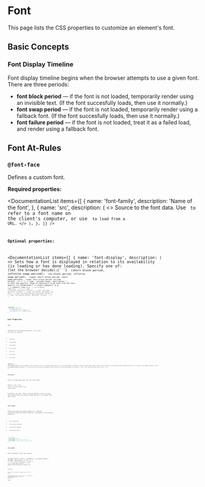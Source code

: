 
<MetadataConfigurer title="Font Styling" dateCreated="2021-03-21" />

# Font

This page lists the CSS properties to customize an element's font.

## Basic Concepts

### Font Display Timeline

Font display timeline begins when the browser attempts to use a given font. There are three periods:

- **font block period** &mdash; if the font is not loaded, temporarily render using an invisible text.
  (If the font succesfully loads, then use it normally.)
- **font swap period** &mdash; if the font is not loaded, temporarily render using a fallback font.
  (If the font succesfully loads, then use it normally.)
- **font failure period** &mdash; if the font is not loaded, treat it as a failed load,
  and render using a fallback font.

## Font At-Rules

### `@font-face`

Defines a custom font.

**Required properties:**

<DocumentationList
  items={[
    {
      name: 'font-family',
      description: 'Name of the font',
    },
    {
      name: 'src',
      description: (
        <>
          Source to the font data. Use <Code str="local(...)" /> to refer to a font name on the
          client's computer, or use <Code str="url(...)" /> to load from a URL.
        </>
      ),
    },
  ]}
/>

**Optional properties:**

<DocumentationList
  items={[
    {
      name: 'font-display',
      description: (
        <>
          Sets how a font is displayed in relation to its availability (is loading or has done
          loading). Specify one of: <Code str="auto" /> (let the browser decide);{' '}
          <Code str="block" /> (short block period, infinite swap period); <Code str="swap" /> (no
          block period, infinite swap period); <Code str="fallback" /> (super short block period,
          short swap period); <Code str="optional" /> (super short block period, no swap period).
        </>
      ),
    },
    {
      name: 'unicode-range',
      description: (
        <>
          Sets the specific range of characters to be used from the font. Specify (in hexadecimal):
          a single codepoint (e.g. <Code str="U+26" />
          ), a codepoint range (e.g. <Code str="U+0025-00FF" />
          ), or a wildcard range (e.g. <Code str="U+4??" />
          ).
        </>
      ),
    },
    {
      name: 'font-variant',
      description: 'See below.',
    },
    {
      name: 'font-weight',
      description: 'See below.',
    },
    {
      name: 'font-stretch',
      description: 'See below.',
    },
    {
      name: 'font-feature-settings',
      description: 'See below.',
    },
    {
      name: 'font-variation-settings',
      description: 'See below.',
    },
  ]}
/>

<!-- prettier-ignore -->
```css
@font-face {
  font-family: examplefont;
  src: local(Example Font),
    url('examplefont.woff') format('woff'),
    url('examplefont.otf') format('opentype');
}
```

## Font Properties

### `font`

Shorthand for the following properties. `font-size` and `font-family` are required.

- `font-style`
- `font-variant`
- `font-weight`
- `font-stretch`
- `font-size`
- `line-height`
- `font-family`

<WebEditor
  html={smartTrim(`
    <p id="font-example">
      Lorem ipsum dolor sit amet, consectetur adipiscing elit, sed do eiusmod tempor incididunt ut labore et dolore magna aliqua.
      Ut enim ad minim veniam, quis nostrud exercitation ullamco laboris nisi ut aliquip ex ea commodo consequat.
    </p>
  `)}
  css={smartTrim(`
    #font-example {
      /* <font-style> <font-variant> <font-weight> <font-stretch> <font-size>/<line-height> <font-family> */
      font: italic small-caps bold 16px/2 "Arial";
    }
  `)}
/>

### `font-style`

Selects a normal/italicized font from a font family.

Specify: `normal`, `italic`, `oblique`, or `oblique <angle>` (e.g. `oblique 14deg`).

According to the spec, “Italic forms are generally cursive in nature while oblique faces are
typically sloped versions of the regular face” (CSS-Tricks).

<Image
  path="/res/web/css/font-style-palatino.png"
  caption="Normal vs italic vs oblique version of Palatino Linotype font."
  sourceString="Microsoft Docs"
/>

### `font-variant`

Controls the usage of alternate glyphs (e.g. ligatures, traditional/simplified Chinese characters).
Shorthand for the following properties:

- `font-variant-caps`
- `font-variant-east-asian`
- `font-variant-ligatures`
- `font-variant-numeric`

```css
p {
  /* Examples */
  font-variant: normal;
  font-variant: small-caps slashed-zero;
  font-variant: common-ligatures tabular-nums;
}
```

### `font-weight`

Sets the boldness of the font. Specify:

<DocumentationList
  items={[
    {
      nameSpecial: 'any number between 1 and 1000',
      description: (
        <>
          E.g. <Code str="500" />
        </>
      ),
    },
    {
      name: 'normal',
      description: (
        <>
          Alias of <Code str="400" />
        </>
      ),
    },
    {
      name: 'bold',
      description: (
        <>
          Alias <Code str="700" />
        </>
      ),
    },
    {
      name: 'lighter',
      description: <>One level lighter than the parent</>,
    },
    {
      name: 'bolder',
      description: <>One level bolder than the parent</>,
    },
  ]}
/>

### `font-stretch`

Selects a normal, condensed, or expanded version of a font. Specify:

<DocumentationList
  items={[
    {
      name: 'normal',
    },
    {
      nameSpecial: 'a percentage',
      description: (
        <>
          between <Code str="50%" /> and <Code str="200%" />
        </>
      ),
    },
    {
      nameSpecial: 'a "condensed" family',
      description: (
        <>
          <Code str="semi-condensed" />, <Code str="condensed" />, <Code str="extra-condensed" />,
          or <Code str="ultra-condensed" />
        </>
      ),
    },
    {
      nameSpecial: 'an "expanded" family',
      description: (
        <>
          <Code str="semi-expanded" />, <Code str="expanded" />, <Code str="extra-expanded" />, or{' '}
          <Code str="ultra-expanded" />
        </>
      ),
    },
  ]}
/>

### `font-size`

Sets the size of the font. Specify:

<DocumentationList
  items={[
    {
      nameSpecial: 'a length',
      description: (
        <>
          E.g. <Code str="16pt" /> or <Code str="16px" />
        </>
      ),
    },
    {
      nameSpecial: 'a percentage',
      description: (
        <>
          E.g. <Code str="75%" /> (relative to its parent)
        </>
      ),
    },
    {
      nameSpecial: 'an absolute-size keyword',
      description: (
        <>
          <Code str="xx-small" />, <Code str="x-small" />, <Code str="small" />,{' '}
          <Code str="medium" />, <Code str="large" />, <Code str="x-large" />,{' '}
          <Code str="xx-large" />, or <Code str="xxx-large" /> (based on the user's default font
          size; the final value is calculated by the browser)
        </>
      ),
    },
    {
      nameSpecial: 'an relative-size keyword',
      description: (
        <>
          <Code str="larger" />, <Code str="smaller" /> (relative to its parent)
        </>
      ),
    },
  ]}
/>

### `line-height`

Sets the height of the line box (distance between the lines of the text). Specify:

<DocumentationList
  items={[
    {
      name: 'normal',
      description: <>depends on the browser</>,
    },
    {
      nameSpecial: 'a number',
      description: (
        <>
          (e.g. <Code str="1.5" />) multiple of the element's font size
        </>
      ),
    },
    {
      nameSpecial: 'a percentage',
      description: (
        <>
          (e.g. <Code str="150%" />) relative to the element's font size
        </>
      ),
    },
    {
      nameSpecial: 'a length',
      description: (
        <>
          (e.g. <Code str="20px" />)
        </>
      ),
    },
  ]}
/>

### `font-family`

Sets a prioritized list of font family names (and/or generic family names) to use.

A font family name would be something like `Arial` or `Times New Roman`, whereas a generic family name is one of:
`serif`, `sans-serif`, `cursive`, `fantasy`, or `monospace`.

## Font Settings Properties

### `font-feature-settings`

Controls advanced typographic features in OpenType fonts.

```css
p {
  font-feature-settings: 'smcp';
  font-feature-settings: 'smcp' on;
  font-feature-settings: 'swsh' 2;
  font-feature-settings: 'smcp', 'swsh' 2;
}
```

### `font-variation-settings`

Sets low-level properties of a variable font.

```css
p {
  font-variation-settings: 'wght' 850;
  font-variation-settings: 'wght' 850, 'slant' 0;
}
```

## Font Variant Properties

### `font-variant-caps`

Controls the use of alternate glyphs for capital letters.

Common values are `normal` and `small-caps`.

<WebEditor
  hideHTML
  hideCSS
  html={smartTrim(`
    <table id="font-variant-caps-example">
      <thead>
        <th>font-variant-caps</th>
        <th>Preview</th>
      </thead>
      <tbody>
        <tr>
          <th>normal</th>
          <td style="font-variant-caps: normal">Lorem ipsum</td>
        </tr>
        <tr>
          <th>small-caps</th>
          <td style="font-variant-caps: small-caps">Lorem ipsum</td>
        </tr>
        <tr>
          <th>all-small-caps</th>
          <td style="font-variant-caps: all-small-caps">Lorem ipsum</td>
        </tr>
        <tr>
          <th>petite-caps</th>
          <td style="font-variant-caps: petite-caps">Lorem ipsum</td>
        </tr>
        <tr>
          <th>all-petite-caps</th>
          <td style="font-variant-caps: all-petite-caps">Lorem ipsum</td>
        </tr>
        <tr>
          <th>unicase</th>
          <td style="font-variant-caps: unicase">Lorem ipsum</td>
        </tr>
        <tr>
          <th>titling-caps</th>
          <td style="font-variant-caps: titling-caps">Lorem ipsum</td>
        </tr>
      </tbody>
    </table>
  `)}
  css={smartTrim(`
  `)}
/>

### `font-variant-east-asian`

Controls the use of alternate glyphs for East Asian scripts (e.g. half-width or full-width, traditional or simplified). Specify:

<DocumentationList
  items={[
    {
      name: 'normal',
      description: <>Don't use alternate glyphs</>,
    },
    {
      name: 'ruby',
      description: (
        <>
          Use of special glyphs for rendering ruby characters (usually slightly bolder for increased
          contrast because ruby characters are usually rendered small)
        </>
      ),
    },
    {
      nameSpecial: 'a variant value',
      description: (
        <>
          <Code str="jis78" />, <Code str="jis83" />, <Code str="jis90" />, <Code str="jis04" />,{' '}
          <Code str="simplified" />, or <Code str="traditional" />. The resulting kanji might
          slightly be altered: e.g. <span style={{ fontVariantEastAsian: 'normal' }}>麹町</span>{' '}
          (normal) vs <span style={{ fontVariantEastAsian: 'jis78' }}>麹町</span> (jis78);{' '}
          <span style={{ fontVariantEastAsian: 'normal' }}>大学</span> (normal) vs{' '}
          <span style={{ fontVariantEastAsian: 'traditional' }}>大学</span> (traditional).
        </>
      ),
    },
    {
      nameSpecial: 'a width value',
      description: (
        <>
          <Code str="proportional-width" /> ("half-width") or <Code str="full-width" />
        </>
      ),
    },
  ]}
/>

### `font-variant-ligatures`

Controls which ligatures are used. Common values are `normal` and `none` (ligature availability depends on the font).
[See here for other font-variant-ligatures values](https://developer.mozilla.org/en-US/docs/Web/CSS/font-variant-ligatures#values).

<WebEditor
  hideHTML
  hideCSS
  html={smartTrim(`
    <table id="font-variant-ligatures-example">
      <thead>
        <th>font-variant-ligatures</th>
        <th>Preview (note the "ffi" and "ffl")</th>
      </thead>
      <tbody>
        <tr>
          <th>normal</th>
          <td style="font-variant-ligatures: normal">Difficult waffles</td>
        </tr>
        <tr>
          <th>none</th>
          <td style="font-variant-ligatures: none">Difficult waffles</td>
        </tr>
      </tbody>
    </table>
  `)}
  css={smartTrim(`
    #font-variant-ligatures-example td {
      font-family: serif;
      font-size: 150%;
    }
  `)}
/>

### `font-variant-numeric`

Controls the usage of alternate glyphs for numbers, fractions, and ordinal markers.
(Alternate glyphs availability depends on the font.)

<WebEditor
  hideHTML
  hideCSS
  html={smartTrim(`
    <table id="font-variant-numeric-example">
      <thead>
        <th>font-variant-numeric</th>
        <th colspan="3">Preview</th>
      </thead>
      <tbody>
        <tr style="font-variant-numeric: normal">
          <th>normal</th>
          <td>0.31415926</td>
          <td>1st 2nd 3rd</td>
          <td>1/2 3/4</td>
        </tr>
        <tr style="font-variant-numeric: ordinal">
          <th>ordinal</th>
          <td>0.31415926</td>
          <td>1st 2nd 3rd</td>
          <td>1/2 3/4</td>
        </tr>
        <tr style="font-variant-numeric: slashed-zero">
          <th>slashed-zero</th>
          <td>0.31415926</td>
          <td>1st 2nd 3rd</td>
          <td>1/2 3/4</td>
        </tr>
        <tr style="font-style: italic">
          <td colspan="4">numeric-figure-values</td>
        </tr>
        <tr style="font-variant-numeric: lining-nums">
          <th>lining-nums</th>
          <td>0.31415926</td>
          <td>1st 2nd 3rd</td>
          <td>1/2 3/4</td>
        </tr>
        <tr style="font-variant-numeric: oldstyle-nums">
          <th>oldstyle-nums</th>
          <td>0.31415926</td>
          <td>1st 2nd 3rd</td>
          <td>1/2 3/4</td>
        </tr>
        <tr style="font-style: italic">
          <td colspan="4">numeric-spacing-values</td>
        </tr>
        <tr style="font-variant-numeric: proportional-nums">
          <th>proportional-nums</th>
          <td>0.31415926</td>
          <td>1st 2nd 3rd</td>
          <td>1/2 3/4</td>
        </tr>
        <tr style="font-variant-numeric: tabular-nums">
          <th>tabular-nums</th>
          <td>0.31415926</td>
          <td>1st 2nd 3rd</td>
          <td>1/2 3/4</td>
        </tr>
        <tr style="font-style: italic">
          <td colspan="4">numeric-fraction-values</td>
        </tr>
        <tr style="font-variant-numeric: diagonal-fractions">
          <th>diagonal-fractions</th>
          <td>0.31415926</td>
          <td>1st 2nd 3rd</td>
          <td>1/2 3/4</td>
        </tr>
        <tr style="font-variant-numeric: stacked-fractions">
          <th>stacked-fractions</th>
          <td>0.31415926</td>
          <td>1st 2nd 3rd</td>
          <td>1/2 3/4</td>
        </tr>
      </tbody>
    </table>
    <small>
      *) This example uses the Source Sans Pro OpenType font, developed by Adobe and used here under the terms of the SIL Open Font License, Version 1.1:
      <a href="http://scripts.sil.org/cms/scripts/page.php?item_id=OFL_web">http://scripts.sil.org/cms/scripts/page.php?item_id=OFL_web</a>
    </small>
  `)}
  css={smartTrim(`
    @font-face {
      font-family: "Source Sans Pro";
      src: url("/res/web/css/SourceSansPro-Regular.otf") format("opentype");
      font-weight: 400;
      font-style: normal;
    }
    #font-variant-numeric-example td {
      font-family: "Source Sans Pro"
    }
  `)}
/>

## Assets

<References
  references={[
    {
      text: 'DWRITE_FONT_STYLE enumeration (dwrite.h) (Microsoft Docs)',
      description: (
        <>
          Appeared in{' '}
          <Link link="https://docs.microsoft.com/en-us/windows/win32/api/dwrite/ne-dwrite-dwrite_font_style" />
        </>
      ),
      link: `https://docs.microsoft.com/en-us/windows/win32/api/dwrite/images/fontstyle_for_palatino.png`,
    },
  ]}
></References>

## References

<References
  references={[
    {
      text: '@font-face (MDN)',
      link: `https://developer.mozilla.org/en-US/docs/Web/CSS/@font-face`,
    },
    {
      text: 'font-display (MDN)',
      link: `https://developer.mozilla.org/en-US/docs/Web/CSS/@font-face/font-display`,
    },
    {
      text: 'font (MDN)',
      link: `https://developer.mozilla.org/en-US/docs/Web/CSS/font`,
    },
    {
      text: 'font-style (CSS-Tricks)',
      link: `https://css-tricks.com/almanac/properties/f/font-style/`,
    },
    {
      text: 'font-style (MDN)',
      link: `https://developer.mozilla.org/en-US/docs/Web/CSS/font-style`,
    },
    {
      text: 'font-variant (MDN)',
      link: `https://developer.mozilla.org/en-US/docs/Web/CSS/font-variant`,
    },
    {
      text: 'font-weight (MDN)',
      link: `https://developer.mozilla.org/en-US/docs/Web/CSS/font-weight`,
    },
    {
      text: 'font-stretch (MDN)',
      link: `https://developer.mozilla.org/en-US/docs/Web/CSS/font-stretch`,
    },
    {
      text: 'font-size (MDN)',
      link: `https://developer.mozilla.org/en-US/docs/Web/CSS/font-size`,
    },
    {
      text: 'line-height (MDN)',
      link: `https://developer.mozilla.org/en-US/docs/Web/CSS/line-height`,
    },
    {
      text: 'font-family (MDN)',
      link: `https://developer.mozilla.org/en-US/docs/Web/CSS/font-family`,
    },
    {
      text: 'font-feature-settings (MDN)',
      link: `https://developer.mozilla.org/en-US/docs/Web/CSS/font-feature-settings`,
    },
    {
      text: 'font-variation-settings (MDN)',
      link: `https://developer.mozilla.org/en-US/docs/Web/CSS/font-variation-settings`,
    },
    {
      text: 'font-variant-caps (MDN)',
      link: `https://developer.mozilla.org/en-US/docs/Web/CSS/font-variant-caps`,
    },
    {
      text: 'font-variant-east-asian (MDN)',
      link: `https://developer.mozilla.org/en-US/docs/Web/CSS/font-variant-east-asian`,
    },
    {
      text: 'font-variant-ligatures (MDN)',
      link: `https://developer.mozilla.org/en-US/docs/Web/CSS/font-variant-ligatures`,
    },
    {
      text: 'font-variant-numeric (MDN)',
      link: `https://developer.mozilla.org/en-US/docs/Web/CSS/font-variant-numeric`,
    },
  ]}
></References>
